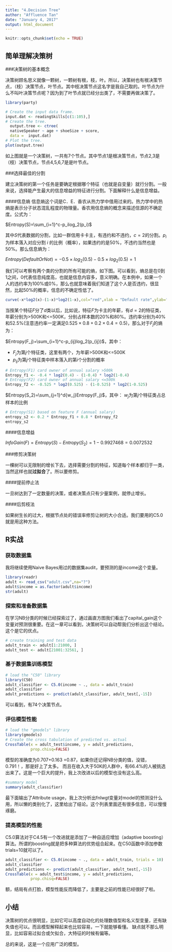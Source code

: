 ```yaml
---
title: "4.Decision Tree"
author: "Affluence Tan"
date: "January 4, 2017"
output: html_document
---
```


```r
knitr::opts_chunk$set(echo = TRUE)
```

## 简单理解决策树

###决策树的基本概念

决策树顾名思义就像一颗树，一颗树有根，枝，叶。所以，决策树也有根决策节点，（枝）决策节点，叶节点。其中枝决策节点这名字是我自己取的。叶节点为什么不叫叶决策节点呢？因为到了叶节点就已经分出类了，不需要再做决策了。

```r
library(party)
```
```r
# Create the input data frame.
input.dat <- readingSkills[c(1:105),]
# Create the tree.
  output.tree <- ctree(
  nativeSpeaker ~ age + shoeSize + score, 
  data =  input.dat)
# Plot the tree.
plot(output.tree)
```

如上图就是一个决策树，一共有7个节点。其中节点1是根决策节点，节点2,3是（枝）决策节点，节点4,5,6,7是是叶节点。

###选择最佳的分割

建立决策树的第一个任务是要确定根据哪个特征（也就是自变量）就行分割。一般来说，选择能产生最大的信息增益的特征进行分割。下面解释什么是信息增益。

####信息熵
信息熵这个词是C．E．香农从热力学中借用过来的。热力学中的热熵是表示分子状态混乱程度的物理量。香农用信息熵的概念来描述信源的不确定度。公式为：

$Entropy(S)=\sum_{i=1}^c-p_ilog_2(p_i)$

其中$S$代表数据的分割，比如一群信用卡卡主，有违约和不违约，$c=2$的分割。$p_i$为样本落入对应分割 $i$ 的比例（概率），如果违约的是50%，不违约当然也是50%。那么信息熵为：

$Entropy(DefaultOrNot)=-0.5 \times log_2(0.5) - 0.5 \times log_2(0.5)=1$

我们可以考察有两个类的分割的所有可能的熵，如下图。可以看到，熵总是在0到1之间，0代表信息纯度高，也就是信息内容多，意义明确。在本例中，如果一个人的违约率为100%或0%，那么也就意味着我们知道了这个人是否违约，很显然，比起50%的概率，信息的不确定性低了。

```r
curve(-x*log2(x)-(1-x)*log2(1-x),col="red",xlab = "Default rate",ylab="Entropy",lwd=4)
```

当按某个特征$F$分了$d$类以后，比如说，特征$F$为卡主的年薪，有$d=2$的特征类，年薪分别为>500K和<=500K，分别占样本数的20%和80%。违约率分别为40%和52.5%(注意违约率一定满足$0.525 \times 0.8 + 0.2 \times 0.4 = 0.5$)，那么对于$F_j$的熵为：

$Entropy(F_j)=\sum_{i=1}^c-p_{ij}log_2(p_{ij})$，其中：

* $F_j$为第$j$个特征类，这里有两个，为年薪>500K和<=500K
* $p_{ij}$为第$j$个特征类中样本落入的第$i$个分割的概率

```r
# Entropy(F1) card owner of annual salary >500k
Entropy_f1 <- -0.4 * log2(0.4) - (1-0.4) * log2(1-0.4)
# Entropy(F2) card owner of annual salary <=500k
Entropy_f2 <- -0.525 * log2(0.525) - (1-0.525) * log2(1-0.525)
```
$Entropy(S_2)=\sum_{j=1}^d{w_j}Entropy(F_j)$，其中：
$w_j$为第$j$个特征类占总样本的比例
```r
# Entropy(S1) based on feature F (annual salary)
entropy_s2 <- 0.2 * Entropy_f1 + 0.8 * Entropy_f2
entropy_s2
```

####信息增益

$InfoGain(F)=Entropy(S)-Entropy(S_2) = 1 - 0.9927468 = 0.0072532$

###修剪决策树

一棵树可以无限制的增长下去，选择需要分割的特征，知道每个样本都归于一类，当然这样也就**过拟合**了。所以要修剪。

####提前停止法

一旦树达到了一定数量的决策，或者决策点只有少量案例，就停止增长。

####后剪枝法

如果树生长的过大，根据节点处的错误率修剪让树的大小合适。我们要用的C5.0就是用这种方法。

## R实战

### 获取数据集

我将继续使用Naive Bayes用过的数据集audit，要预测的是income这个变量。
```r
library(readr)
adult <- read_csv("adult.csv",na="?")
adult$income = as.factor(adult$income)
str(adult)
```

### 探索和准备数据集
在学习NB分类的时候已经探索过了，通过画直方图我们看出了capital_gain这个变量对预测很重要。在这一章可以看到，决策树可以自动帮我们分析出这个结论。这个是它的优点。
```r
# create training and test data
adult_train <- adult[1:21000, ]
adult_test <- adult[21001:32561, ]
```

### 基于数据集训练模型
```r
# load the "C50" library
library(C50)
adult_classifier <- C5.0(income ~ ., data = adult_train)
adult_classifier
adult_predictions <- predict(adult_classifier, adult_test[,-15])
```
可以看到，有74个决策节点。

### 评估模型性能
```r

# load the "gmodels" library
library(gmodels)
# Create the cross tabulation of predicted vs. actual
CrossTable(x = adult_test$income, y = adult_predictions,
           prop.chisq=FALSE)
```
模型的准确度为0.707+0.163 =0.87，如果你还记得NB分类的值，没错，0.791！，那是好上了太多。 而且在收入大于50K的人群中，有66.4%的人被挑选出来了。这是一个巨大的提升，我上次改进以后的模型也没有这么高。
```r
#summary model
summary(adult_classifier)
```
最下面输出了Attribute usage，我上次分析出fnlwgt变量对model的预测没什么用，所以懒的类别化了，这里给出了结论。这个列表里面还有很多信息，可以慢慢琢磨。

### 提高模型的性能

C5.0算法对于C4.5有一个改进就是添加了一种自适应增加（adaptive boosting）算法。所谓的boosting就是把多种算法的优势组合起来。在C50函数中添加参数trials=10就可以了。
```r
adult_classifier <- C5.0(income ~ ., data = adult_train, trials = 10)
adult_classifier
adult_predictions <- predict(adult_classifier, adult_test[,-15])
CrossTable(x = adult_test$income, y = adult_predictions,
           prop.chisq=FALSE)
```
额，结局有点打脸，模型性能反而降低了，主要是之前的性能已经很好了啦。

## 小结

决策树的优点很明显，比如它可以高度自动化的处理数值型和名义型变量，还有缺失值也可以。而且模型解释起来也比较容易，一下就能够看懂。
缺点就不那么明显，比如容易过拟合或欠拟合，大特征的时候有偏等。

总的来说，这是一个应用广泛的模型。
